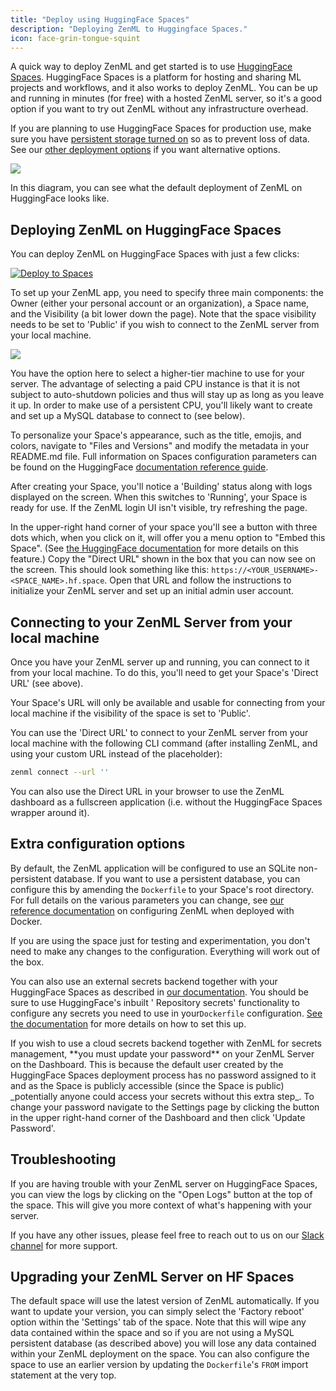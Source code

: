 ```yaml
---
title: "Deploy using HuggingFace Spaces"
description: "Deploying ZenML to Huggingface Spaces."
icon: face-grin-tongue-squint
---
```


A quick way to deploy ZenML and get started is to use [HuggingFace Spaces](https://huggingface.co/spaces). HuggingFace Spaces is a platform for hosting and sharing ML projects and workflows, and it also works to deploy ZenML. You can be up and running in minutes (for free) with a hosted ZenML server, so it's a good option if you want to try out ZenML without any infrastructure overhead.

If you are planning to use HuggingFace Spaces for production use, make sure you have [persistent storage turned on](https://huggingface.co/docs/hub/en/spaces-storage) so as to prevent loss of data. See our [other deployment options](/latest/getting-started/deploying-zenml) if you want alternative options.
<Frame caption="ZenML on HuggingFace Spaces -- default deployment">
  <img src="/_assets/deploy-4.avif"/>
</Frame>

In this diagram, you can see what the default deployment of ZenML on HuggingFace looks like.

## Deploying ZenML on HuggingFace Spaces

You can deploy ZenML on HuggingFace Spaces with just a few clicks:


[![Deploy to Spaces](/_assets/deploy-to-spaces-lg.svg)](https://huggingface.co/new-space?template=zenml/zenml)



To set up your ZenML app, you need to specify three main components: the Owner (either your personal account or an organization), a Space name, and the Visibility (a bit lower down the page). Note that the space visibility needs to be set to 'Public' if you wish to connect to the ZenML server from your local machine.

<Frame caption="HuggingFace Spaces SDK interface">
  <img src="/_assets/deploy-5.png"/>
</Frame>

You have the option here to select a higher-tier machine to use for your server. The advantage of selecting a paid CPU instance is that it is not subject to auto-shutdown policies and thus will stay up as long as you leave it up. In order to make use of a persistent CPU, you'll likely want to create and set up a MySQL database to connect to (see below).

To personalize your Space's appearance, such as the title, emojis, and colors, navigate to "Files and Versions" and modify the metadata in your README.md file. Full information on Spaces configuration parameters can be found on the HuggingFace [documentation reference guide](https://huggingface.co/docs/hub/spaces-config-reference).

After creating your Space, you'll notice a 'Building' status along with logs displayed on the screen. When this switches to 'Running', your Space is ready for use. If the ZenML login UI isn't visible, try refreshing the page.

In the upper-right hand corner of your space you'll see a button with three dots which, when you click on it, will offer you a menu option to "Embed this Space". (See [the HuggingFace documentation](https://huggingface.co/docs/hub/spaces-embed) for more details on this feature.) Copy the "Direct URL" shown in the box that you can now see on the screen. This should look something like this: `https://<YOUR_USERNAME>-<SPACE_NAME>.hf.space`. Open that URL and follow the instructions to initialize your ZenML server and set up an initial admin user account.

## Connecting to your ZenML Server from your local machine

Once you have your ZenML server up and running, you can connect to it from your local machine. To do this, you'll need to get your Space's 'Direct URL' (see above).

<Note>
  Your Space's URL will only be available and usable for connecting from your local machine if the visibility of the space is set to 'Public'.
</Note>

You can use the 'Direct URL' to connect to your ZenML server from your local machine with the following CLI command (after installing ZenML, and using your custom URL instead of the placeholder):

```Bash
zenml connect --url ''
```

You can also use the Direct URL in your browser to use the ZenML dashboard as a fullscreen application (i.e. without the HuggingFace Spaces wrapper around it).

## Extra configuration options

By default, the ZenML application will be configured to use an SQLite non-persistent database. If you want to use a persistent database, you can configure this by amending the `Dockerfile` to your Space's root directory. For full details on the various parameters you can change, see [our reference documentation](/latest/getting-started/deploying-zenml/deploy-with-docker#advanced-server-configuration-options) on configuring ZenML when deployed with Docker.

<Info>
  If you are using the space just for testing and experimentation, you don't need to make any changes to the configuration. Everything will work out of the box.
</Info>

You can also use an external secrets backend together with your HuggingFace Spaces as described in [our documentation](/latest/getting-started/deploying-zenml/deploy-with-docker#advanced-server-configuration-options). You should be sure to use HuggingFace's inbuilt ' Repository secrets' functionality to configure any secrets you need to use in your`Dockerfile` configuration. [See the documentation](https://huggingface.co/docs/hub/spaces-sdks-docker#secret-management) for more details on how to set this up.

<Note>
  If you wish to use a cloud secrets backend together with ZenML for secrets management, **you must update your password** on your ZenML Server on the Dashboard. This is because the default user created by the HuggingFace Spaces deployment process has no password assigned to it and as the Space is publicly accessible (since the Space is public) _potentially anyone could access your secrets without this extra step_. To change your password navigate to the Settings page by clicking the button in the upper right-hand corner of the Dashboard and then click 'Update Password'.
</Note>

## Troubleshooting

If you are having trouble with your ZenML server on HuggingFace Spaces, you can view the logs by clicking on the "Open Logs" button at the top of the space. This will give you more context of what's happening with your server.

If you have any other issues, please feel free to reach out to us on our [Slack channel](https://zenml.io/slack/) for more support.

## Upgrading your ZenML Server on HF Spaces

The default space will use the latest version of ZenML automatically. If you want to update your version, you can simply select the 'Factory reboot' option within the 'Settings' tab of the space. Note that this will wipe any data contained within the space and so if you are not using a MySQL persistent database (as described above) you will lose any data contained within your ZenML deployment on the space. You can also configure the space to use an earlier version by updating the `Dockerfile`'s `FROM` import statement at the very top.
